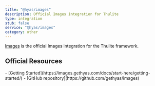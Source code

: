 ```yaml
---
title: "@hyas/images"
description: Official Images integration for Thulite
type: integration
stub: false
service: "@hyas/images"
category: other
---
```


[Images](https://images.gethyas.com/) is the official Images integration for the Thulite framework.

## Official Resources

<List emoji="books">
- [Getting Started](https://images.gethyas.com/docs/start-here/getting-started/)
- [GitHub repository](https://github.com/gethyas/images)
</List>
